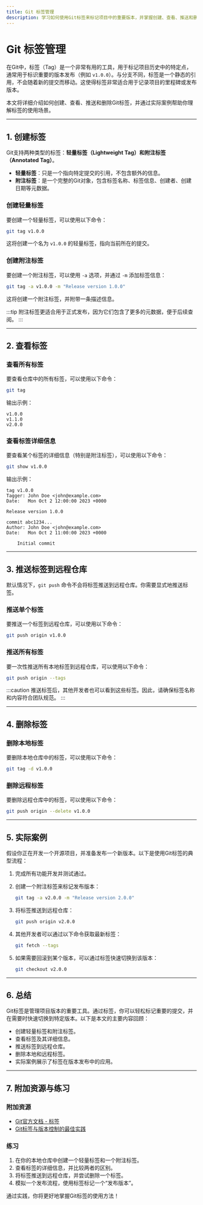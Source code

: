 ```yaml
---
title: Git 标签管理
description: 学习如何使用Git标签来标记项目中的重要版本，并掌握创建、查看、推送和删除标签的基本操作。
---
```


# Git 标签管理

在Git中，标签（Tag）是一个非常有用的工具，用于标记项目历史中的特定点，通常用于标识重要的版本发布（例如 `v1.0.0`）。与分支不同，标签是一个静态的引用，不会随着新的提交而移动。这使得标签非常适合用于记录项目的里程碑或发布版本。

本文将详细介绍如何创建、查看、推送和删除Git标签，并通过实际案例帮助你理解标签的使用场景。

---

## 1. 创建标签

Git支持两种类型的标签：**轻量标签（Lightweight Tag）**和**附注标签（Annotated Tag）**。

- **轻量标签**：只是一个指向特定提交的引用，不包含额外的信息。
- **附注标签**：是一个完整的Git对象，包含标签名称、标签信息、创建者、创建日期等元数据。

### 创建轻量标签

要创建一个轻量标签，可以使用以下命令：

```bash
git tag v1.0.0
```

这将创建一个名为 `v1.0.0` 的轻量标签，指向当前所在的提交。

### 创建附注标签

要创建一个附注标签，可以使用 `-a` 选项，并通过 `-m` 添加标签信息：

```bash
git tag -a v1.0.0 -m "Release version 1.0.0"
```

这将创建一个附注标签，并附带一条描述信息。

:::tip
附注标签更适合用于正式发布，因为它们包含了更多的元数据，便于后续查阅。
:::

---

## 2. 查看标签

### 查看所有标签

要查看仓库中的所有标签，可以使用以下命令：

```bash
git tag
```

输出示例：

```
v1.0.0
v1.1.0
v2.0.0
```

### 查看标签详细信息

要查看某个标签的详细信息（特别是附注标签），可以使用以下命令：

```bash
git show v1.0.0
```

输出示例：

```
tag v1.0.0
Tagger: John Doe <john@example.com>
Date:   Mon Oct 2 12:00:00 2023 +0000

Release version 1.0.0

commit abc1234...
Author: John Doe <john@example.com>
Date:   Mon Oct 2 11:00:00 2023 +0000

    Initial commit
```

---

## 3. 推送标签到远程仓库

默认情况下，`git push` 命令不会将标签推送到远程仓库。你需要显式地推送标签。

### 推送单个标签

要推送一个标签到远程仓库，可以使用以下命令：

```bash
git push origin v1.0.0
```

### 推送所有标签

要一次性推送所有本地标签到远程仓库，可以使用以下命令：

```bash
git push origin --tags
```

:::caution
推送标签后，其他开发者也可以看到这些标签。因此，请确保标签名称和内容符合团队规范。
:::

---

## 4. 删除标签

### 删除本地标签

要删除本地仓库中的标签，可以使用以下命令：

```bash
git tag -d v1.0.0
```

### 删除远程标签

要删除远程仓库中的标签，可以使用以下命令：

```bash
git push origin --delete v1.0.0
```

---

## 5. 实际案例

假设你正在开发一个开源项目，并准备发布一个新版本。以下是使用Git标签的典型流程：

1. 完成所有功能开发并测试通过。
2. 创建一个附注标签来标记发布版本：

   ```bash
   git tag -a v2.0.0 -m "Release version 2.0.0"
   ```

3. 将标签推送到远程仓库：

   ```bash
   git push origin v2.0.0
   ```

4. 其他开发者可以通过以下命令获取最新标签：

   ```bash
   git fetch --tags
   ```

5. 如果需要回滚到某个版本，可以通过标签快速切换到该版本：

   ```bash
   git checkout v2.0.0
   ```

---

## 6. 总结

Git标签是管理项目版本的重要工具。通过标签，你可以轻松标记重要的提交，并在需要时快速切换到特定版本。以下是本文的主要内容回顾：

- 创建轻量标签和附注标签。
- 查看标签及其详细信息。
- 推送标签到远程仓库。
- 删除本地和远程标签。
- 实际案例展示了标签在版本发布中的应用。

---

## 7. 附加资源与练习

### 附加资源

- [Git官方文档 - 标签](https://git-scm.com/book/en/v2/Git-Basics-Tagging)
- [Git标签与版本控制的最佳实践](https://www.atlassian.com/git/tutorials/inspecting-a-repository/git-tag)

### 练习

1. 在你的本地仓库中创建一个轻量标签和一个附注标签。
2. 查看标签的详细信息，并比较两者的区别。
3. 将标签推送到远程仓库，并尝试删除一个标签。
4. 模拟一个发布流程，使用标签标记一个“发布版本”。

通过实践，你将更好地掌握Git标签的使用方法！